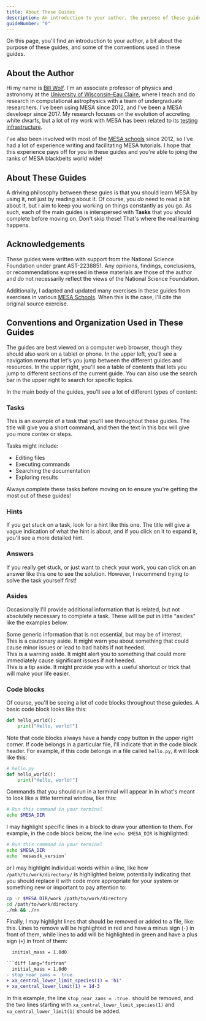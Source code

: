 ```yaml
---
title: About These Guides
description: An introduction to your author, the purpose of these guides, and some of the conventions used in these guides.
guideNumber: "0"
---
```




On this page, you'll find an introduction to your author, a bit about the purpose of these guides, and some of the conventions used in these guides.

## About the Author

Hi my name is [Bill Wolf](https://billwolf.space). I'm an associate professor of physics and astronomy at the [University of Wisconsin–Eau Claire](https://uwec.edu), where I teach and do research in computational astrophysics with a team of undergraduate researchers. I've been using MESA since 2012, and I've been a MESA develoepr since 2017. My research focuses on the evolution of accreting white dwarfs, but a lot of my work with MESA has been related to its [testing infrastructure](https://ui.adsabs.harvard.edu/abs/2023ApJS..269...50W/abstract).

I've also been involved with most of the [MESA schools](https://mesastar.org/summer-schools/) since 2012, so I've had a lot of experience writing and facilitating MESA tutorials. I hope that this experience pays off for you in these guides and you're able to joing the ranks of MESA blackbelts world wide!

## About These Guides

A driving philosophy between these guies is that you should learn MESA by using it, not just by reading about it. Of course, you *do* need to read a bit about it, but I aim to keep you working on things constantly as you go. As such, each of the main guides is interspersed with **Tasks** that you should complete before moving on. Don't skip these! That's where the real learning happens.

## Acknowledgements

These guides were written with support from the National Science Foundation under grant AST-2238851. Any opinions, findings, conclusions, or recommendations expressed in these materials are those of the author and do not necessarily reflect the views of the National Science Foundation.

Additionally, I adapted and updated many exercises in these guides from exercises in various [MESA Schools](https://mesastar.org/summer-schools/). When this is the case, I'll cite the original source exercise.

## Conventions and Organization Used in These Guides

The guides are best viewed on a computer web browser, though they should also work on a tablet or phone. In the upper left, you'll see a navigation menu that let's you jump between the different guides and resources. In the upper right, you'll see a table of contents that lets you jump to different sections of the current guide. You can also use the search bar in the upper right to search for specific topics.

In the main body of the guides, you'll see a lot of different types of content:

### Tasks

<Task title="Read this Task" number={1} guideNumber={guideNumber}>
  This is an example of a task that you'll see throughout these guides. The title will give you a short command, and then the text in this box will give you more contex or steps.
  
  Tasks might include:
  - Editing files
  - Executing commands
  - Searching the documentation
  - Exploring results
  
  Always complete these tasks before moving on to ensure you're getting the most out of these guides!
</Task>

### Hints
<Hint title="Click me for a hint.">
  If you get stuck on a task, look for a hint like this one. The title will give a vague indication of what the hint is about, and if you click on it to expand it, you'll see a more detailed hint.
</Hint>

### Answers
<Answer title="Click me for the answer.">
  If you really get stuck, or just want to check your work, you can click on an answer like this one to see the solution. However, I recommend trying to solve the task yourself first!
</Answer>

### Asides
Occasionally I'll provide additional information that is related, but not absolutely necessary to complete a task. These will be put in little "asides" like the examples below.

<Aside>
Some generic information that is not essential, but may be of interest.
</Aside>

<Aside type='caution'>
This is a cautionary aside. It might warn you about something that could cause minor issues or lead to bad habits if not heeded.
</Aside>

<Aside type="danger">
This is a warning aside. It might alert you to something that could more immediately cause significant issues if not heeded.
</Aside>

<Aside type="tip">
This is a tip aside. It might provide you with a useful shortcut or trick that will make your life easier.
</Aside>

### Code blocks
Of course, you'll be seeing a lot of code blocks throughout these guiedes. A basic code block looks like this:

```python
def hello_world():
    print("Hello, world!")
```

Note that code blocks always have a handy copy button in the upper right corner. If code belongs in a particular file, I'll indicate that in the code block header. For example, if this code belongs in a file called `hello.py`, it will look like this:

```python
# hello.py
def hello_world():
    print("Hello, world!")
```

Commands that you should run in a terminal will appear in in what's meant to look like a little terminal window, like this:

```bash
# Run this command in your terminal
echo $MESA_DIR
```

I may highlight specific lines in a block to draw your attention to them. For example, in the code block below, the line `echo $MESA_DIR` is highlighted:

```zsh {2}
# Run this command in your terminal
echo $MESA_DIR
echo `mesasdk_version`
```

or I may highlight individual words within a line, like how `/path/to/work/directory/` is highlighted below, potentially indicating that you should replace it with code more appropriate for your system or something new or important to pay attention to:

```bash "/path/to/work/directory"
cp -r $MESA_DIR/work /path/to/work/directory
cd /path/to/work/directory
./mk && ./rn
```

Finally, I may highlight lines that should be removed or added to a file, like this. Lines to remove will be highlighted in red and have a minus sign (`-`) in front of them, while lines to add will be highlighted in green and have a plus sign (`+`) in front of them:

```diff lang="fortran" title='inlist_project'
  initial_mass = 1.0d0

```diff lang="fortran"
  initial_mass = 1.0d0
- stop_near_zams = .true.
+ xa_central_lower_limit_species(1) = 'h1'
+ xa_central_lower_limit(1) = 1d-3
```

In this example, the line `stop_near_zams = .true.` should be removed, and the two lines starting with `xa_central_lower_limit_species(1)` and `xa_central_lower_limit(1)` should be added.